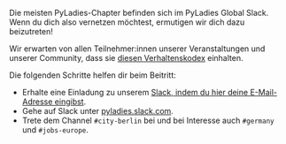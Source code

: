 Die meisten PyLadies-Chapter befinden sich im PyLadies Global Slack. Wenn du dich also vernetzen
möchtest, ermutigen wir dich dazu beizutreten!

Wir erwarten von allen Teilnehmer:innen unserer Veranstaltungen und unserer Community, dass sie
[diesen Verhaltenskodex](https://pyladies.com/CodeOfConduct) einhalten.

Die folgenden Schritte helfen dir beim Beitritt:

* Erhalte eine Einladung zu unserem [Slack, indem du hier deine E-Mail-Adresse
  eingibst](https://slackin.pyladies.com/).
* Gehe auf Slack unter [pyladies.slack.com](https://pyladies.slack.com).
* Trete dem Channel `#city-berlin` bei und bei Interesse auch `#germany` und `#jobs-europe`.
